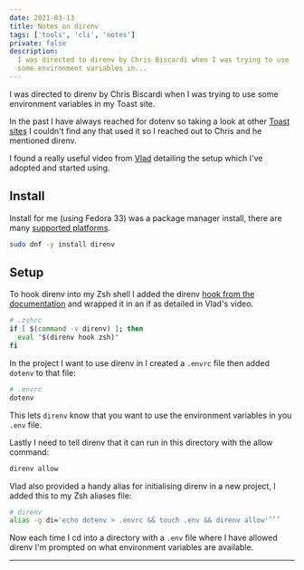 ```yaml
---
date: 2021-03-13
title: Notes on direnv
tags: ['tools', 'cli', 'notes']
private: false
description:
  I was directed to direnv by Chris Biscardi when I was trying to use
  some environment variables in...
---
```


I was directed to direnv by Chris Biscardi when I was trying to use
some environment variables in my Toast site.

In the past I have always reached for dotenv so taking a look at other
[Toast sites] I couldn't find any that used it so I reached out to
Chris and he mentioned direnv.

I found a really useful video from [Vlad] detailing the setup which
I've adopted and started using.

## Install

Install for me (using Fedora 33) was a package manager install, there
are many [supported platforms].

```bash
sudo dnf -y install direnv
```

## Setup

To hook direnv into my Zsh shell I added the direnv [hook from the
documentation] and wrapped it in an if as detailed in Vlad's video.

```bash
# .zshrc
if [ $(command -v direnv) ]; then
  eval "$(direnv hook zsh)"
fi
```

In the project I want to use direnv in I created a `.envrc` file then
added `dotenv` to that file:

```bash
# .envrc
dotenv
```

This lets `direnv` know that you want to use the environment variables
in you `.env` file.

Lastly I need to tell direnv that it can run in this directory with
the allow command:

```bash
direnv allow
```

Vlad also provided a handy alias for initialising direnv in a new
project, I added this to my Zsh aliases file:

````bash
# direnv
alias -g di='echo dotenv > .envrc && touch .env && direnv allow'```
````

Now each time I cd into a directory with a `.env` file where I have
allowed direnv I'm prompted on what environment variables are
available.

---

[toast sites]:
  http://localhost:4512/2021/03/13/notes-on-toast/#resources
[vlad]: https://www.youtube.com/watch?v=YkxoGRpHcVQ
[supported platforms]:
  https://direnv.net/docs/installation.html#from-system-packages
[hook from the documentation]: https://direnv.net/docs/hook.html
